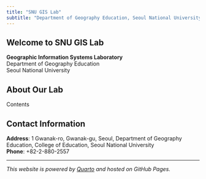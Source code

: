 ```yaml
---
title: "SNU GIS Lab"
subtitle: "Department of Geography Education, Seoul National University"
---
```


::: {.hero-banner}
# Welcome to SNU GIS Lab

**Geographic Information Systems Laboratory**  
Department of Geography Education  
Seoul National University
:::

## About Our Lab

Contents

## Contact Information

**Address**: 1 Gwanak-ro, Gwanak-gu, Seoul, Department of Geography Education, College of Education, Seoul National University   
**Phone**: +82-2-880-2557

---

*This website is powered by [Quarto](https://quarto.org) and hosted on GitHub Pages.*
